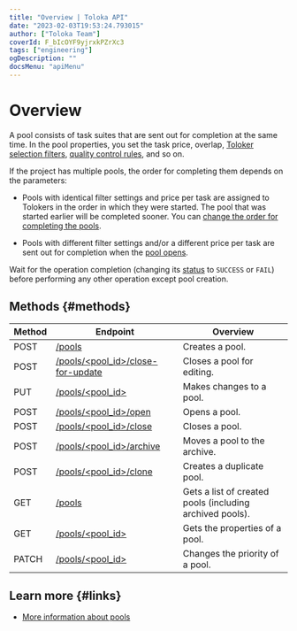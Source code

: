 ```yaml
---
title: "Overview | Toloka API"
date: "2023-02-03T19:53:24.793015"
author: ["Toloka Team"]
coverId: F_bIcOYF9yjrxkPZrXc3
tags: ["engineering"]
ogDescription: ""
docsMenu: "apiMenu"
---
```


# Overview

A pool consists of task suites that are sent out for completion at the same time. In the pool properties, you set the task price, overlap, [Toloker selection filters](/docs-new/api/filters), [quality control rules](/docs-new/api/quality-control), and so on.

If the project has multiple pools, the order for completing them depends on the parameters:

- Pools with identical filter settings and price per task are assigned to Tolokers in the order in which they were started. The pool that was started earlier will be completed sooner. You can [change the order for completing the pools](/docs-new/api/create-pool#priority).

- Pools with different filter settings and/or a different price per task are sent out for completion when the [pool opens](/docs-new/api/open-pool).

<Note mode="note" title="Note">

Wait for the operation completion (changing its [status](/docs-new/api/get-operation) to `SUCCESS` or `FAIL`) before performing any other operation except pool creation.

</Note>

## Methods {#methods}

Method | Endpoint | Overview
----- | ----- | -----
POST | [/pools](/docs-new/api/create-pool) | Creates a pool.
POST | [/pools/<pool_id>/close-for-update](/docs-new/api/close-pool-for-update) | Closes a pool for editing.
PUT | [/pools/<pool_id>](/docs-new/api/edit-pool) | Makes changes to a pool.
POST | [/pools/<pool_id>/open](/docs-new/api/open-pool) | Opens a pool.
POST | [/pools/<pool_id>/close](/docs-new/api/close-pool) | Closes a pool.
POST | [/pools/<pool_id>/archive](/docs-new/api/archive-pool) | Moves a pool to the archive.
POST | [/pools/<pool_id>/clone](/docs-new/api/clone-pool) | Creates a duplicate pool.
GET | [/pools](/docs-new/api/get-pool-list) | Gets a list of created pools (including archived pools).
GET | [/pools/<pool_id>](/docs-new/api/get-pool) | Gets the properties of a pool.
PATCH | [/pools/<pool_id>](/docs-new/api/set-priority-pool) | Changes the priority of a pool.

## Learn more {#links}

- [More information about pools](https://toloka.ai/en/docs/guide/concepts/pool-main)
